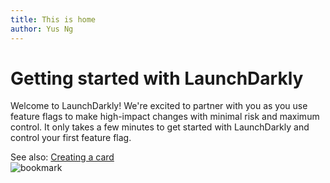 ```yaml
---
title: This is home
author: Yus Ng
---
```


<h1>Getting started with LaunchDarkly</h1>
<Frontmatter />
<p>
Welcome to LaunchDarkly! We're excited to partner with you as you use feature flags to make high-impact changes
with minimal risk and maximum control. It only takes a few minutes to get started with LaunchDarkly and control
your first feature flag.
</p>
<div sx={{ display: 'flex', justifyContent: 'space-between' }}>
<div>
  See also: <a href="/">Creating a card</a>
</div>
<img sx={{ m: 1, variant: 'icon' }} alt="bookmark" src="https://75oio.csb.app/bookmark-outline.svg" />
</div>